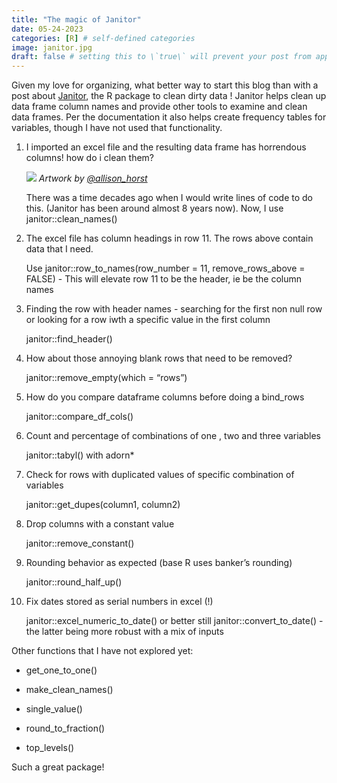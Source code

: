 ```yaml
---
title: "The magic of Janitor"
date: 05-24-2023
categories: [R] # self-defined categories
image: janitor.jpg
draft: false # setting this to \`true\` will prevent your post from appearing on your listing page until you're ready!
---
```


Given my love for organizing, what better way to start this blog than with a post about [Janitor](https://github.com/sfirke/janitor), the R package to clean dirty data ! Janitor helps clean up data frame column names and provide other tools to examine and clean data frames. Per the documentation it also helps create frequency tables for variables, though I have not used that functionality.

1.  I imported an excel file and the resulting data frame has horrendous columns! how do i clean them?

    ![](janitor.jpg) *Artwork by [\@allison_horst](https://twitter.com/allison_horst)*

    There was a time decades ago when I would write lines of code to do this. (Janitor has been around almost 8 years now). Now, I use janitor::clean_names()

2.  The excel file has column headings in row 11. The rows above contain data that I need.

    Use janitor::row_to_names(row_number = 11, remove_rows_above = FALSE) - This will elevate row 11 to be the header, ie be the column names

3.  Finding the row with header names - searching for the first non null row or looking for a row iwth a specific value in the first column

    janitor::find_header()

4.  How about those annoying blank rows that need to be removed?

    janitor::remove_empty(which = "rows")

5.  How do you compare dataframe columns before doing a bind_rows

    janitor::compare_df_cols()

6.  Count and percentage of combinations of one , two and three variables

    janitor::tabyl() with adorn\*

7.  Check for rows with duplicated values of specific combination of variables

    janitor::get_dupes(column1, column2)

8.  Drop columns with a constant value

    janitor::remove_constant()

9.  Rounding behavior as expected (base R uses banker's rounding)

    janitor::round_half_up()

10. Fix dates stored as serial numbers in excel (!)

    janitor::excel_numeric_to_date() or better still janitor::convert_to_date() - the latter being more robust with a mix of inputs

Other functions that I have not explored yet:

-   get_one_to_one()

-   make_clean_names()

-   single_value()

-   round_to_fraction()

-   top_levels()

Such a great package!
